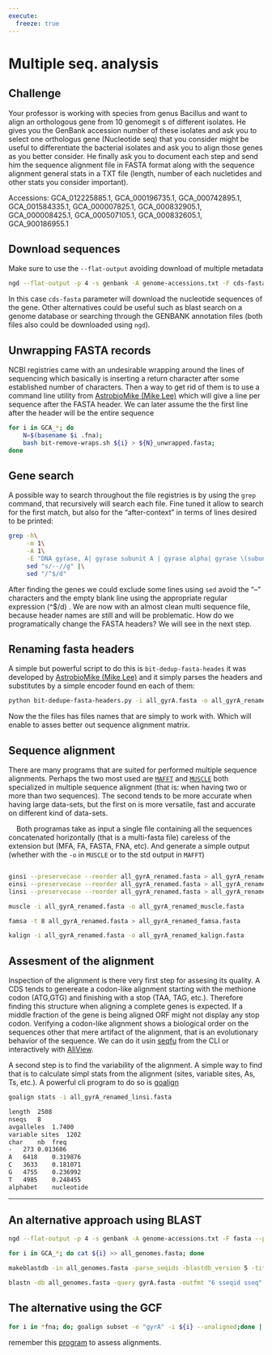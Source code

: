 ```yaml
---
execute:
  freeze: true
---
```

# Multiple seq. analysis

::: {.callout-warning}
## Challenge {.unnumbered}
Your professor is working with species from genus  Bacillus and want to align an orthologous gene from 10 genomegit s of different isolates. He gives you the GenBank accession number of these isolates and ask you to select one orthologus gene (Nucleotide seq) that you consider might be useful to differentiate the bacterial isolates and ask you to align those genes as you better consider. He finally ask you to document each step and send him the sequence alignment file in FASTA format along with the sequence alignment general stats in a TXT file (length, number of each nucletides and other stats you consider important).

Accessions: GCA_012225885.1, GCA_000196735.1, GCA_000742895.1, GCA_001584335.1, GCA_000007825.1, GCA_000832905.1, GCA_000008425.1, GCA_000507105.1, GCA_000832605.1, GCA_900186955.1
:::



## Download sequences {.unnumbered}

Make sure to use the `--flat-output`  avoiding download of multiple metadata

```bash
ngd --flat-output -p 4 -s genbank -A genome-accessions.txt -F cds-fasta bacteria
```

In this case `cds-fasta` parameter will download the nucleotide sequences of the gene. Other alternatives could be useful such as blast search on a genome database or searching through the GENBANK annotation files (both files also could be downloaded using `ngd`).

## Unwrapping FASTA records {.unnumbered}

NCBI registries came with an undesirable wrapping around the lines of sequencing which basically is inserting a return character after some established number of characters. Then a way to get rid of them is to use a command line utility from [AstrobioMike (Mike Lee)](https://github.com/AstrobioMike) which will give a line per sequence after the FASTA header. We can later assume the the first line after the header will be the entire sequence

```bash
for i in GCA_*; do 
    N=$(basename $i .fna); 
    bash bit-remove-wraps.sh ${i} > ${N}_unwrapped.fasta; 
done
```

## Gene search {.unnumbered}

A possible way to search throughout the file registries is by using the `grep` command, that recursively will search each file. Fine tuned it allow to search for the first  match, but also for the "after-context" in terms of lines desired to be printed:

```bash
grep -h\
     -m 1\
     -A 1\
     -E "DNA gyrase, A| gyrase subunit A | gyrase alpha| gyrase \(subunit A\)| gyrA"  *.fasta |\
     sed "s/--//g" |\
     sed "/^$/d"
```

After finding the genes we could exclude some lines using `sed` avoid the "--" characters and the empty blank line using the appropriate regular expression (^$/d) . We are now with an almost clean multi sequence file, because header names are still and will be problematic. How do we programatically change the FASTA headers? We will see in the next step.

## Renaming fasta headers {.unnumbered}

A simple but powerful script to do this is `bit-dedup-fasta-heades` it was developed by [AstrobioMike (Mike Lee)](https://github.com/AstrobioMike) and it simply parses the headers and substitutes by a simple encoder found en each of them:

```bash
python bit-dedupe-fasta-headers.py -i all_gyrA.fasta -o all_gyrA_renamed.fasta
```

Now the the files has files names that are simply to work with. Which will enable to asses better out sequence alignment matrix.

## Sequence alignment {.unnumbered}

There are many programs that are suited for performed multiple sequence alignments. Perhaps the two most used are [`MAFFT`](https://mafft.cbrc.jp/alignment/software/) and [`MUSCLE`](https://drive5.com/muscle5/) both specialized in multiple sequence alignment (that is: when having two or more than two sequences). The second tends to be more accurate when having large data-sets, but the first on is more versatile, fast and accurate on different kind of data-sets. 

    Both programas take as input a single file containing all the sequences concatenated horizontally (that is a multi-fasta file) careless of the extension but (MFA, FA, FASTA, FNA, etc). And generate a simple output (whether with the `-o` in `MUSCLE` or to the std output in `MAFFT`)
    
```bash

ginsi --preservecase --reorder all_gyrA_renamed.fasta > all_gyrA_renamed_ginsi.fasta # globally optimized
einsi --preservecase --reorder all_gyrA_renamed.fasta > all_gyrA_renamed_einsi.fasta # gene-focused optimized
linsi --preservecase --reorder all_gyrA_renamed.fasta > all_gyrA_renamed_linsi.fasta # locally optimized

muscle -i all_gyrA_renamed.fasta -o all_gyrA_renamed_muscle.fasta

famsa -t 8 all_gyrA_renamed.fasta > all_gyrA_renamed_famsa.fasta

kalign -i all_gyrA_renamed.fasta -o all_gyrA_renamed_kalign.fasta
```

## Assesment of the alignment {.unnumbered}

Inspection of the alignment is there very first step for assesing its quality. A CDS tends to genereate a codon-like alignment starting with the methione codon (ATG,GTG) and finishing with a stop (TAA, TAG, etc.). Therefore finding this structure when aligning a complete genes is expected. If a middle fraction of the gene is being aligned ORF might not display any stop codon. Verifying a codon-like alignment shows a biological order on the sequences other that mere artifact of the alignment, that is an evolutionary behavior of the sequence. We can do it usin [seqfu](https://telatin.github.io/seqfu2/) from the CLI or interactively with [AliView](https://github.com/AliView/AliView).

A second step is to find the variability of the alignment. A simple way to find that is to calculate simpl stats from the alignment (sites, variable sites, As, Ts, etc.). A powerful cli program to do so is [goalign](https://github.com/evolbioinfo/goalign) 

```bash
goalign stats -i all_gyrA_renamed_linsi.fasta
```
```bash
length	2508
nseqs	8
avgalleles	1.7400
variable sites	1202
char	nb	freq
-	273	0.013606
A	6418	0.319876
C	3633	0.181071
G	4755	0.236992
T	4985	0.248455
alphabet	nucleotide
```

---

## An alternative approach using BLAST {.unnumbered}

```bash
ngd --flat-output -p 4 -s genbank -A genome-accessions.txt -F fasta --parallel 8 bacteria

for i in GCA_*; do cat ${i} >> all_genomes.fasta; done

makeblastdb -in all_genomes.fasta -parse_seqids -blastdb_version 5 -title "demo" -dbtype nucl

blastn -db all_genomes.fasta -query gyrA.fasta -outfmt "6 sseqid sseq" -word_size 5 -evalue 1e-50 -num_threads 8 | sed -E "s/gb|emb/>/g" | sed -E "s/\t/\n/" > all_gyrA.fasta
```

## The alternative using the GCF {.unnumbered}


```bash
for i in *fna; do; goalign subset -e "gyrA" -i ${i} --unaligned;done | grep ">"
```

remember this [program](https://github.com/KatyBrown/CIAlign) to assess alignments.